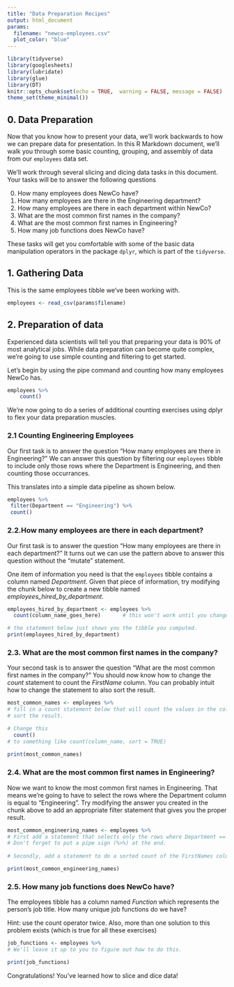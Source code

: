 ```yaml
---
title: "Data Preparation Recipes"
output: html_document
params:
  filename: "newco-employees.csv"
  plot_color: "blue"
---
```

```r
library(tidyverse)
library(googlesheets)
library(lubridate)
library(glue)
library(DT)
knitr::opts_chunk$set(echo = TRUE,  warning = FALSE, message = FALSE)
theme_set(theme_minimal())
```

## 0. Data Preparation

Now that you know how to present your data, we'll work backwards to how we can prepare data for presentation. In this R Markdown document, we'll walk you through some basic counting, grouping, and assembly of data from our `employees` data set.

We'll work through several slicing and dicing data tasks in this document. Your tasks will be to answer the following questions

0. How many employees does NewCo have?
1. How many employees are there in the Engineering department?
2. How many employees are there in each department within NewCo?
3. What are the most common first names in the company?
4. What are the most common first names in Engineering?
5. How many job functions does NewCo have?

These tasks will get you comfortable with some of the basic data manipulation operators in the package `dplyr`, which is part of the `tidyverse`.

## 1. Gathering Data 

This is the same employees tibble we've been working with.

```r
employees <- read_csv(params$filename)
```

## 2. Preparation of data

Experienced data scientists will tell you that preparing your data is 90% of most analytical jobs. While data preparation can become quite complex, we're going to use simple counting and filtering to get started.

Let's begin by using the pipe command and counting how many employees NewCo has. 

```r

employees %>% 
    count()
```

We're now going to do a series of additional counting exercises using dplyr to flex your data preparation muscles. 

### 2.1 Counting Engineering Employees

Our first task is to answer the question "How many employees are there in Engineering?" We can answer this question by filtering our `employees` tibble to include only those rows where the Department is Engineering, and then counting those occurrances.

This translates into a simple data pipeline as shown below.

```r

employees %>% 
 filter(Department == "Engineering") %>%
 count()
```


### 2.2.How many employees are there in each department?

Our first task is to answer the question "How many employees are there in each department?" It turns out we can use the pattern above to answer this question without the "mutate" statement.

One item of information you need is that the `employees` tibble contains a column named *Department*. Given that piece of information, try modifying the chunk below to create a new tibble named *employees_hired_by_department*.

```r

employees_hired_by_department <- employees %>% 
  count(column_name_goes_here)       # this won't work until you change it.

# the statement below just shows you the tibble you computed.
print(employees_hired_by_department)
```

### 2.3. What are the most common first names in the company?

Your second task is to answer the question "What are the most common first names in the company?" You should now know how to change the *count* statement to count the *FirstName* column. You can probably intuit how to change the statement to also sort the result.

```r

most_common_names <- employees %>% 
# fill in a count statement below that will count the values in the column FirstName and
# sort the result.

# Change this
  count()
# to something like count(column_name, sort = TRUE)
  
print(most_common_names)
```

### 2.4. What are the most common first names in Engineering?

Now we want to know the most common first names in Engineering. That means we're going to
have to select the rows where the Department column is equal to "Engineering". Try modifying the answer you created in the chunk above to add an appropriate filter statement that gives you the proper result.

```r

most_common_engineering_names <- employees %>% 
# First add a statement that selects only the rows where Department == "Engineering".
# Don't forget to put a pipe sign (%>%) at the end.
  
# Secondly, add a statement to do a sorted count of the FirstNames column.

print(most_common_engineering_names)
```


### 2.5. How many job functions does NewCo have?

The employees tibble has a column named *Function* which represents the person's job title. How many unique job functions do we have?

Hint: use the count operator twice. Also, more than one solution to this problem exists (which is true for all these exercises)

```r

job_functions <- employees %>% 
# We'll leave it up to you to figure out how to do this.

print(job_functions)
```

Congratulations! You've learned how to slice and dice data!
